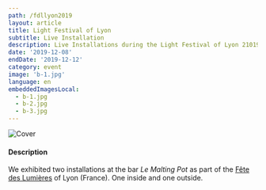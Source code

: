 ```yaml
---
path: /fdllyon2019
layout: article
title: Light Festival of Lyon
subtitle: Live Installation
description: Live Installations during the Light Festival of Lyon 21019
date: '2019-12-08'
endDate: '2019-12-12'
category: event
image: 'b-1.jpg'
language: en
embeddedImagesLocal:
  - b-1.jpg
  - b-2.jpg
  - b-3.jpg
---
```


![Cover](cover.jpg)

#### Description

We exhibited two installations at the bar _Le Malting Pot_ as part of the [Fête des Lumières](//www.fetedeslumieres.lyon.fr) of Lyon (France). One inside and one outside.

<ImageGrid props={props} />
